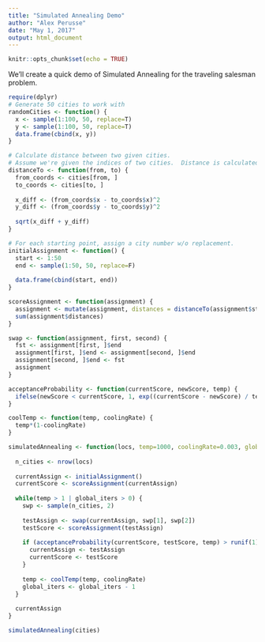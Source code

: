 ---
title: "Simulated Annealing Demo"
author: "Alex Perusse"
date: "May 1, 2017"
output: html_document
---

```{r setup, include=FALSE}
knitr::opts_chunk$set(echo = TRUE)
```

We'll create a quick demo of Simulated Annealing for the traveling salesman problem.

```{r Problem Statement}
require(dplyr)
# Generate 50 cities to work with
randomCities <- function() { 
  x <- sample(1:100, 50, replace=T)
  y <- sample(1:100, 50, replace=T)
  data.frame(cbind(x, y))
}

# Calculate distance between two given cities.
# Assume we're given the indices of two cities.  Distance is calculated from there.
distanceTo <- function(from, to) {   
  from_coords <- cities[from, ]
  to_coords <- cities[to, ]
  
  x_diff <- (from_coords$x - to_coords$x)^2
  y_diff <- (from_coords$y - to_coords$y)^2
  
  sqrt(x_diff + y_diff)
}

# For each starting point, assign a city number w/o replacement.  
initialAssignment <- function() {
  start <- 1:50
  end <- sample(1:50, 50, replace=F)
  
  data.frame(cbind(start, end))
}

scoreAssignment <- function(assignment) {
  assignment <- mutate(assignment, distances = distanceTo(assignment$start, assignment$end))
  sum(assignment$distances)
}

swap <- function(assignment, first, second) {
  fst <- assignment[first, ]$end
  assignment[first, ]$end <- assignment[second, ]$end
  assignment[second, ]$end <- fst
  assignment
}

acceptanceProbability <- function(currentScore, newScore, temp) {
  ifelse(newScore < currentScore, 1, exp((currentScore - newScore) / temp))
}

coolTemp <- function(temp, coolingRate) {
  temp*(1-coolingRate)
} 

simulatedAnnealing <- function(locs, temp=1000, coolingRate=0.003, global_iters=10000) {
  
  n_cities <- nrow(locs)
  
  currentAssign <- initialAssignment()
  currentScore <- scoreAssignment(currentAssign)
  
  while(temp > 1 | global_iters > 0) {
    swp <- sample(n_cities, 2)
    
    testAssign <- swap(currentAssign, swp[1], swp[2])
    testScore <- scoreAssignment(testAssign)
    
    if (acceptanceProbability(currentScore, testScore, temp) > runif(1)) {
      currentAssign <- testAssign
      currentScore <- testScore
    }
    
    temp <- coolTemp(temp, coolingRate)
    global_iters <- global_iters - 1
  }
  
  currentAssign
}
```

```{r}
simulatedAnnealing(cities)
```

